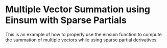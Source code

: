Multiple Vector Summation using Einsum with Sparse Partials
============================================================

This is an example of how to properly use the einsum function
to compute the summation of multiple vectors while using sparse
partial derivatives.


<WorkedExample />
